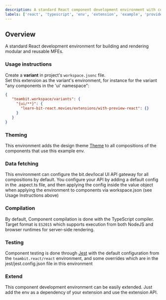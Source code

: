 ```yaml
---
description: A standard React component development environment with configurable providers
labels: ['react', 'typescript', 'env', 'extension', 'example', 'providers', 'context']
---
```


## Overview

A standard React development environment for building and rendering modular and reusable MFEs.

### Usage instructions

Create a **variant** in project's `workspace.jsonc` file.  
Set this extension as the variant's environment, for instance for the variant "any components in the 'ui' namespace":

```json
{
   "teambit.workspace/variants": {
     "{ui/**}": {
       "learn-bit-react.movies/extensions/with-preview-react": {}
     }
   }
}
```

### Theming
This environment adds the design theme [Theme](https://bit.dev/teambit/use-case-examples/design/theme-context) to all compositions of the components that use this example env.

### Data fetching
This environment can configure the bit.dev/local UI API gateway for all compositions by default.
You configure your API by adding a default config in the .aspect.ts file, and then applying the config inside the value object when applying 
the environment to components via workspace.json (see Usage Instructions above)

### Compilation
By default, Component compilation is done with the TypeScript compiler. Target format is `ES2015` which
supports execution from both NodeJS and browser runtimes for server-side rendering.

### Testing
Component testing is done through [Jest](https://jestjs.io/) with the default configuration from the `teambit.react/react` environment, and some overrides which are in the jest/jest.config.json file in this environment 

### Extend
This component development environment can be easily extended. Just add the env as a dependency of your extension
and use the extension API.
